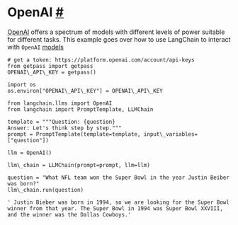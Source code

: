  OpenAI
 [#](#openai "Permalink to this headline")
===================================================
[OpenAI](https://platform.openai.com/docs/introduction) 
 offers a spectrum of models with different levels of power suitable for different tasks.
 This example goes over how to use LangChain to interact with
 `OpenAI`
[models](https://platform.openai.com/docs/models) 
```
# get a token: https://platform.openai.com/account/api-keys
from getpass import getpass
OPENAI\_API\_KEY = getpass()
```
```
import os
os.environ["OPENAI\_API\_KEY"] = OPENAI\_API\_KEY
```
```
from langchain.llms import OpenAI
from langchain import PromptTemplate, LLMChain
```
```
template = """Question: {question}
Answer: Let's think step by step."""
prompt = PromptTemplate(template=template, input\_variables=["question"])
```
```
llm = OpenAI()
```
```
llm\_chain = LLMChain(prompt=prompt, llm=llm)
```
```
question = "What NFL team won the Super Bowl in the year Justin Beiber was born?"
llm\_chain.run(question)
```
```
' Justin Bieber was born in 1994, so we are looking for the Super Bowl winner from that year. The Super Bowl in 1994 was Super Bowl XXVIII, and the winner was the Dallas Cowboys.'
```